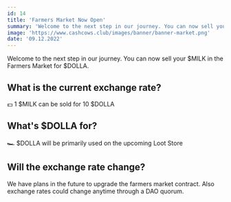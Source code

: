 ```yaml
---
id: 14
title: 'Farmers Market Now Open'
summary: 'Welcome to the next step in our journey. You can now sell your $MILK in the Farmers Market for $DOLLA.'
image: 'https://www.cashcows.club/images/banner/banner-market.png'
date: '09.12.2022'
---
```


Welcome to the next step in our journey. You can now sell your $MILK in 
the Farmers Market for $DOLLA.

## What is the current exchange rate?

💵 1 $MILK can be sold for 10 $DOLLA

## What's $DOLLA for?

🏎️ $DOLLA will be primarily used on the upcoming Loot Store

## Will the exchange rate change?

We have plans in the future to upgrade the farmers market contract. 
Also exchange rates could change anytime through a DAO quorum.